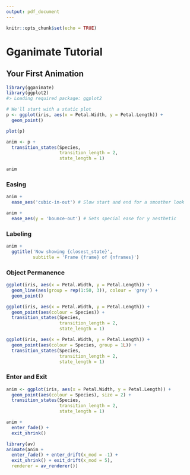 ---
output: pdf_document
---

```{r setup, include=FALSE}
knitr::opts_chunk$set(echo = TRUE)
```

# Gganimate Tutorial

## Your First Animation

```{r}
library(gganimate)
library(ggplot2)
#> Loading required package: ggplot2

# We'll start with a static plot
p <- ggplot(iris, aes(x = Petal.Width, y = Petal.Length)) + 
  geom_point()

plot(p)
```

```{r}
anim <- p + 
  transition_states(Species,
                    transition_length = 2,
                    state_length = 1)

anim
```

### Easing

```{r}
anim + 
  ease_aes('cubic-in-out') # Slow start and end for a smoother look
```

```{r}
anim + 
  ease_aes(y = 'bounce-out') # Sets special ease for y aesthetic
```

### Labeling

```{r}
anim + 
  ggtitle('Now showing {closest_state}',
          subtitle = 'Frame {frame} of {nframes}')
```

### Object Permanence

```{r}
ggplot(iris, aes(x = Petal.Width, y = Petal.Length)) + 
  geom_line(aes(group = rep(1:50, 3)), colour = 'grey') + 
  geom_point()
```

```{r}
ggplot(iris, aes(x = Petal.Width, y = Petal.Length)) + 
  geom_point(aes(colour = Species)) + 
  transition_states(Species,
                    transition_length = 2,
                    state_length = 1)
```

```{r}
ggplot(iris, aes(x = Petal.Width, y = Petal.Length)) + 
  geom_point(aes(colour = Species, group = 1L)) + 
  transition_states(Species,
                    transition_length = 2,
                    state_length = 1)
```

### Enter and Exit

```{r}
anim <- ggplot(iris, aes(x = Petal.Width, y = Petal.Length)) + 
  geom_point(aes(colour = Species), size = 2) + 
  transition_states(Species,
                    transition_length = 2,
                    state_length = 1)

anim + 
  enter_fade() + 
  exit_shrink()
```

```{r}
library(av)
animate(anim + 
  enter_fade() + enter_drift(x_mod = -1) + 
  exit_shrink() + exit_drift(x_mod = 5),
  renderer = av_renderer())
```
